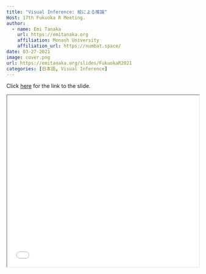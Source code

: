 ```yaml
---
title: "Visual Inference: 絵による推論"
Host: 17th Fukuoka R Meeting. 
author:
  - name: Emi Tanaka
    url: https://emitanaka.org
    affiliation: Monash University
    affiliation_url: https://numbat.space/
date: 03-27-2021
image: cover.png
url: https://emitanaka.org/slides/FukuokaR2021
categories: [日本語, Visual Inference]
---
```



Click [here](`r rmarkdown::metadata$url`) for the link to the slide. 

<iframe src="`r rmarkdown::metadata$url`#2" width="100%" height="450px"></iframe>
